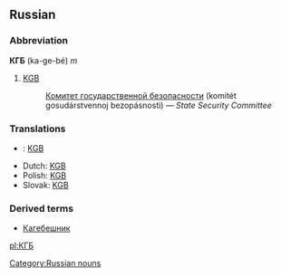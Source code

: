 ==Russian==
[[Category:Russian nouns]]
===Abbreviation===
'''КГБ''' (ka-ge-bé) ''m''

# [[KGB]]
#:[[Комитет государственной безопасности]] (komitét gosudárstvennoj bezopásnosti) — ''State Security Committee''

===Translations===
*{{cs}}: [[KGB]]
*Dutch: [[KGB]]
*Polish: [[KGB]]
*Slovak: [[KGB]]

===Derived terms===
*[[Кагебешник]]

[[pl:КГБ]]